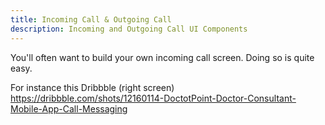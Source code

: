 ```yaml
---
title: Incoming Call & Outgoing Call
description: Incoming and Outgoing Call UI Components
---
```


You'll often want to build your own incoming call screen. Doing so is quite easy.

For instance this Dribbble (right screen)
https://dribbble.com/shots/12160114-DoctotPoint-Doctor-Consultant-Mobile-App-Call-Messaging